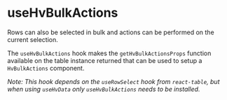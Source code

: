 
<Meta title="Guides/Table/Table Hooks/Hooks/useHvBulkActions" />

# useHvBulkActions

Rows can also be selected in bulk and actions can be performed on the current selection.

The `useHvBulkActions` hook makes the `getHvBulkActionsProps` function available on the table instance returned that can be used to setup a `HvBulkActions` component.

_Note: This hook depends on the `useRowSelect` hook from `react-table`, but when using `useHvData` only `useHvBulkActions` needs to be installed._

<Canvas>
  <Story name="useHvBulkActions" story={UseHvBulkActionsStory} />
</Canvas>
